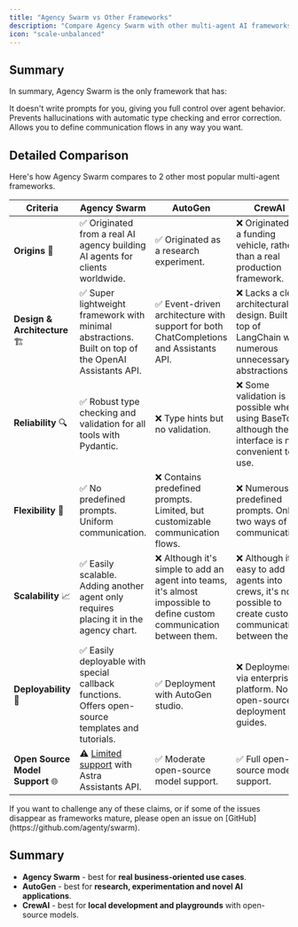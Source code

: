```yaml
---
title: "Agency Swarm vs Other Frameworks"
description: "Compare Agency Swarm with other multi-agent AI frameworks."
icon: "scale-unbalanced"
---
```


## Summary

In summary, Agency Swarm is the only framework that has:

<CardGroup cols={3}>
  <Card title="No Predefined Prompts" icon="message-code">
    It doesn't write prompts for you, giving you full control over agent behavior.
  </Card>
  <Card title="Automatic Error Correction" icon="shield-check">
    Prevents hallucinations with automatic type checking and error correction.
  </Card>
  <Card title="Uniform Communication Flows" icon="diagram-project">
    Allows you to define communication flows in any way you want.
  </Card>
</CardGroup>

## Detailed Comparison

Here's how Agency Swarm compares to 2 other most popular multi-agent frameworks.

| **Criteria**                       | **Agency Swarm**                                                                                                                                            | **AutoGen**                                                                                                             | **CrewAI**                                                                                                                  |
| ---------------------------------- | ----------------------------------------------------------------------------------------------------------------------------------------------------------- | ----------------------------------------------------------------------------------------------------------------------- | --------------------------------------------------------------------------------------------------------------------------- |
| **Origins** 🏁                     | ✅ Originated from a real AI agency building AI agents for clients worldwide.                                                                                | ✅ Originated as a research experiment.                                                                                  | ❌ Originated as a funding vehicle, rather than a real production framework.                                                     |
| **Design & Architecture** 🏗️      | ✅ Super lightweight framework with minimal abstractions. Built on top of the OpenAI Assistants API.                                                         | ✅ Event-driven architecture with support for both ChatCompletions and Assistants API.                                   | ❌ Lacks a clear architectural design. Built on top of LangChain with numerous unnecessary abstractions.                    |
| **Reliability** 🔍                 | ✅ Robust type checking and validation for all tools with Pydantic.                                                                                           | ❌ Type hints but no validation.                                                                                         | ❌ Some validation is possible when using BaseTool, although the interface is not convenient to use.                         |
| **Flexibility** 🔄                 | ✅ No predefined prompts. Uniform communication.                                                                                                             | ❌ Contains predefined prompts. Limited, but customizable communication flows.                                           | ❌ Numerous predefined prompts. Only two ways of communication.                                                             |
| **Scalability** 📈                | ✅ Easily scalable. Adding another agent only requires placing it in the agency chart.                                                                        | ❌ Although it's simple to add an agent into teams, it's almost impossible to define custom communication between them. | ❌ Although it's easy to add agents into crews, it's not possible to create custom communication between them.               |
| **Deployability** 🚀               | ✅ Easily deployable with special callback functions. Offers open-source templates and tutorials.                                                            | ✅ Deployment with AutoGen studio.                                                                                       | ❌ Deployment via enterprise platform. No open-source deployment guides.                                                    |
| **Open Source Model Support** 🌐   | ⚠️ [Limited support](/additional-features/open-source-models) with Astra Assistants API.                                                                                                                | ✅ Moderate open-source model support.                                                                                   | ✅ Full open-source model support.                                                                                           |

<Note>
  If you want to challenge any of these claims, or if some of the issues disappear as frameworks mature, please open an issue on [GitHub](https://github.com/agenty/swarm).
</Note>

## Summary

- **Agency Swarm** - best for **real business-oriented use cases**.
- **AutoGen** - best for **research, experimentation and novel AI applications**.
- **CrewAI** - best for **local development and playgrounds** with open-source models.
